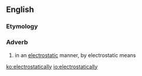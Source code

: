 ==English==

===Etymology===
{{suffix|electrostatic|ally|lang=en}}

===Adverb===
{{en-adv}}

# in an [[electrostatic]] manner, by electrostatic means

[[ko:electrostatically]]
[[io:electrostatically]]